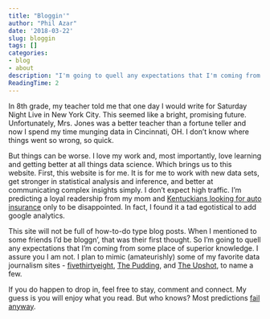 ```yaml
---
title: "Bloggin'"
author: "Phil Azar"
date: '2018-03-22'
slug: bloggin
tags: []
categories:
- blog
- about
description: "I'm going to quell any expectations that I'm coming from some place of superior knowledge. I assure you I am not."
ReadingTime: 2
---
```


In 8th grade, my teacher told me that one day I would write for Saturday Night Live in New York City. This seemed like a bright, promising future. Unfortunately, Mrs. Jones was a better teacher than a fortune teller and now I spend my time munging data in Cincinnati, OH. I don't know where things went so wrong, so quick.

But things can be worse. I love my work and, most importantly, love learning and getting better at all things data science. Which brings us to this website. First, this website is for me. It is for me to work with new data sets, get stronger in statistical analysis and inference, and better at communicating complex insights simply. I don't expect high traffic. I'm predicting a loyal readership from my mom and [Kentuckians looking for auto insurance](https://www.philazar.com) only to be disappointed. In fact, I found it a tad egotistical to add google analytics. 

This site will not be full of how-to-do type blog posts. When I mentioned to some friends I'd be bloggn', that was their first thought. So I'm going to quell any expectations that I'm coming from some place of superior knowledge. I assure you I am not. I plan to mimic (amateurishly) some of my favorite data journalism sites - [fivethirtyeight](https://www.fivethirtyeight.com), [The Pudding](https://www.pudding.cool), and [The Upshot](https://www.nytimes.com/section/upshot), to name a few. 

If you do happen to drop in, feel free to stay, comment and connect. My guess is you will enjoy what you read. But who knows? Most predictions [fail anyway](http://mentalfloss.com/article/12587/how-get-saturday-night-live). 










